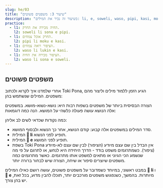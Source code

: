```yaml
---
slug: he/03
title: "שיעור 3: משפטים פשוטים"
description: "בשיעור זה נכיר את המילים: li, e, soweli, waso, pipi, kasi, moku, lukin, sona!"
practice:
  - l1: החיה מכירה את החרק.
    l2: soweli li sona e pipi.
  - l1: החרק אוכל צמחים.
    l2: pipi li moku e kasi.
  - l1: הציפור רואה צמחים.
    l2: waso li lukin e kasi.
  - l1: הציפור מכירה את החיה.
    l2: waso li sona e soweli.
---
```




## משפטים פשוטים

אחרי שלמדנו איך לקרוא ולכתוב Toki Pona, הגיע הזמן ללמוד מילים וליצור מהם משפטים. המילים שנשתמש בהן: 

<List>
  <Word sl="soweli" m="בעל חיים יבשתי. למשל: חתול, כלב, פרה, עכבר או פיל" />
  <Word sl="waso" m="ציפור או עוף. למשל: יונה, אווז או ינשוף" />
  <Word sl="pipi" m="חרק. למשל: חיפושית, נמלה, פרפר או עכביש" />
  <Word sl="kasi" m="צמח. למשל: פרח, עץ, קקטוס או טחב" />
  <Word sl="moku" m="לצרוך, על כל המשמעויות של המילה" />
  <Word sl="lukin" m="לראות" />
  <Word sl="sona" m="לדעת, להבין" />
</List>

הצורה הבסיסית ביותר של משפטים בשפות רבות היא: נושא-נשוא-מושא. במשפטים אלה הנושא עושה פעולה כלשהי על המושא. הנה כמה דוגמאות:

<List>
  <Sentence sl="soweli li moku e kasi." m="החיה אוכלת צמח." />
  <Sentence sl="waso li moku e pipi." m="הציפור אוכלת חרקים." />
  <Sentence sl="pipi li lukin e soweli." m="החרק רואה את החיה." />
  <Sentence sl="waso li sona e kasi." m="הציפור מכירה את העץ." />
</List>

כמה נקודות שכדאי לשים לב אליהן: 

- סדר המילים במשפטים אלה קבוע: קודם הנושא, אחר כך הנשוא ולבסוף המושא.
- המילית **󱤧 li** תופיע לפני הנשוא. 
- המילית **󱤉 e** תופיע לפני המושא.
- בשפת Toki Pona אין הבדל בין שם עצם מיודע (הציפור) לבין שם עצם לא-מיודע (ציפור). כשמתרגמים משפט בודד - הדרך היחידה היא לנחש, או לתרגם על פי מה שנשמע הכי הגיוני או מתאים למשפט אותו מתרגמים. כאשר מתרגמים כמה משפטים שיוצרים סיפור או שיחה, הצורה שיש לבחור ברורה יותר.

במבט ראשוני, במיוחד כשמדובר על משפטים פשוטים, עושה רושם כאילו המילים **󱤧 li** ו **󱤉 e** מיותרות. בהמשך, כשנפגוש משפטים מורכבים יותר, תוכלו להבין מדוע, בכל זאת, יש בהן צורך. 

<Practice exercises={frontmatter.practice} client:load />

